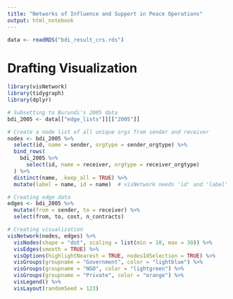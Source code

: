 ```yaml
---
title: "Networks of Influence and Support in Peace Operations"
output: html_notebook
---
```


```r
data <- readRDS("bdi_result_crs.rds")
```

# Drafting Visualization
```r
library(visNetwork)
library(tidygraph)
library(dplyr)
```

```r
# Subsetting to Burundi's 2005 data
bdi_2005 <- data[["edge_lists"]][["2005"]]

# Create a node list of all unique orgs from sender and receiver
nodes <- bdi_2005 %>%
  select(id, name = sender, orgtype = sender_orgtype) %>%
  bind_rows(
    bdi_2005 %>%
      select(id, name = receiver, orgtype = receiver_orgtype)
  ) %>%
  distinct(name, .keep_all = TRUE) %>%
  mutate(label = name, id = name)  # visNetwork needs 'id' and 'label'

```

```r
# Creating edge data
edges <- bdi_2005 %>%
  mutate(from = sender, to = receiver) %>%
  select(from, to, cost, n_contracts)
```

```r
# Creating visualization
visNetwork(nodes, edges) %>%
  visNodes(shape = "dot", scaling = list(min = 10, max = 30)) %>%
  visEdges(smooth = TRUE) %>%
  visOptions(highlightNearest = TRUE, nodesIdSelection = TRUE) %>%
  visGroups(groupname = "Government", color = "lightblue") %>%
  visGroups(groupname = "NGO", color = "lightgreen") %>%
  visGroups(groupname = "Private", color = "orange") %>%
  visLegend() %>%
  visLayout(randomSeed = 123)
```





